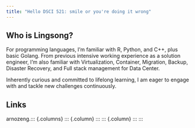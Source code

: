 ```yaml
---
title: "Hello DSCI 521: smile or you're doing it wrong"
---
```


## Who is Lingsong?

For programming languages, I'm familiar with R, Python, and C++, plus basic Golang. From previous intensive working experience as a solution engineer, I'm also familiar with Virtualization, Container, Migration, Backup, Disaster Recovery, and Full stack management for Data Center.

Inherently curious and committed to lifelong learning, I am eager to engage with and tackle new challenges continuously.

## Links

arnozeng.::: {.columns}
::: {.column}
:::
::: {.column}
:::
::: <!-- end columns -->
